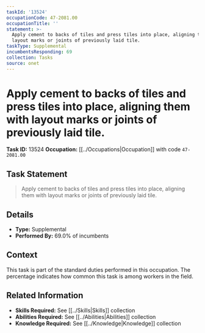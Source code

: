 ```yaml
---
taskId: '13524'
occupationCode: 47-2081.00
occupationTitle: ''
statement: >-
  Apply cement to backs of tiles and press tiles into place, aligning them with
  layout marks or joints of previously laid tile.
taskType: Supplemental
incumbentsResponding: 69
collection: Tasks
source: onet
---
```

# Apply cement to backs of tiles and press tiles into place, aligning them with layout marks or joints of previously laid tile.

**Task ID:** 13524
**Occupation:** [[../Occupations|Occupation]] with code `47-2081.00`

## Task Statement

> Apply cement to backs of tiles and press tiles into place, aligning them with layout marks or joints of previously laid tile.

## Details

- **Type:** Supplemental
- **Performed By:** 69.0% of incumbents

## Context

This task is part of the standard duties performed in this occupation. The percentage indicates how common this task is among workers in the field.

## Related Information

- **Skills Required:** See [[../Skills|Skills]] collection
- **Abilities Required:** See [[../Abilities|Abilities]] collection
- **Knowledge Required:** See [[../Knowledge|Knowledge]] collection
